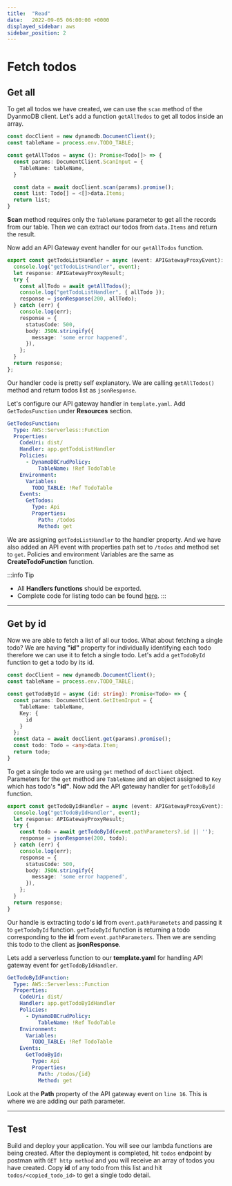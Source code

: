 ```yaml
---
title:  "Read"
date:   2022-09-05 06:00:00 +0000
displayed_sidebar: aws
sidebar_position: 2
---
```

# Fetch todos
## Get all
To get all todos we have created, we can use the `scan` method of the DyanmoDB client. Let's add a function `getAllTodos` to get all todos inside an array.
```ts showLineNumbers
const docClient = new dynamodb.DocumentClient();
const tableName = process.env.TODO_TABLE;

const getAllTodos = async (): Promise<Todo[]> => {
  const params: DocumentClient.ScanInput = {
    TableName: tableName,
  }

  const data = await docClient.scan(params).promise();
  const list: Todo[] = <[]>data.Items;
  return list;
}
```
**Scan** method requires only the `TableName` parameter to get all the records from our table. Then we can extract our todos from `data.Items` and return the result.

Now add an API Gateway event handler for our `getAllTodos` function.
```ts showLineNumbers
export const getTodoListHandler = async (event: APIGatewayProxyEvent): Promise<APIGatewayProxyResult> => {
  console.log("getTodoListHandler", event);
  let response: APIGatewayProxyResult;
  try {
    const allTodo = await getAllTodos();
    console.log("getTodoListHandler", { allTodo });
    response = jsonResponse(200, allTodo);
  } catch (err) {
    console.log(err);
    response = {
      statusCode: 500,
      body: JSON.stringify({
        message: 'some error happened',
      }),
    };
  }
  return response;
};
```
Our handler code is pretty self explanatory. We are calling `getAllTodos()` method and return todos list as `jsonResponse`.

Let's configure our API gateway handler in `template.yaml`. Add `GetTodosFunction` under **Resources** section.
```yaml showLineNumbers
GetTodosFunction:
  Type: AWS::Serverless::Function
  Properties:
    CodeUri: dist/
    Handler: app.getTodoListHandler
    Policies:
      - DynamoDBCrudPolicy:
          TableName: !Ref TodoTable
    Environment:
      Variables:
        TODO_TABLE: !Ref TodoTable
    Events:
      GetTodos:
        Type: Api
        Properties:
          Path: /todos
          Method: get
```

We are assigning `getTodoListHandler` to the handler property. And we have also added an API event with properties path set to `/todos` and method set to `get`. Policies and environment Variables are the same as **CreateTodoFunction** function.

:::info Tip
* All **Handlers functions** should be exported. 
* Complete code for listing todo can be found [here](https://github.com/VinitTomar/todo-aws-sam/tree/create-todo).
:::

***

## Get by id

Now we are able to fetch a list of all our todos. What about fetching a single todo? We are having **"id"** property for individually identifying each todo therefore we can use it to fetch a single todo. Let's add a `getTodoById` function to get a todo by its id.
```ts showLineNumbers
const docClient = new dynamodb.DocumentClient();
const tableName = process.env.TODO_TABLE;

const getTodoById = async (id: string): Promise<Todo> => {
  const params: DocumentClient.GetItemInput = {
    TableName: tableName,
    Key: {
      id
    }
  };
  const data = await docClient.get(params).promise();
  const todo: Todo = <any>data.Item;
  return todo;
}
```

To get a single todo we are using `get` method of `docClient` object. Parameters for the `get` method are `TableName` and an object assigned to `Key` which has todo's **"id"**. Now add the API gateway handler for `getTodoById` function.
```ts showLineNumbers
export const getTodoByIdHandler = async (event: APIGatewayProxyEvent): Promise<APIGatewayProxyResult> => {
  console.log("getTodoByIdHandler", event);
  let response: APIGatewayProxyResult;
  try {
    const todo = await getTodoById(event.pathParameters?.id || '');
    response = jsonResponse(200, todo);
  } catch (err) {
    console.log(err);
    response = {
      statusCode: 500,
      body: JSON.stringify({
        message: 'some error happened',
      }),
    };
  }
  return response;
}
```

Our handle is extracting todo's **id** from `event.pathParametets` and passing it to `getTodoById` function. `getTodoById` function is returning a todo corresponding to the **id** from `event.pathParameters`. Then we are sending this todo to the client as **jsonResponse**.

Lets add a serverless function to our **template.yaml** for handling API gateway event for `getTodoByIdHandler`.
```yaml showLineNumbers
GetTodoByIdFunction:
  Type: AWS::Serverless::Function
  Properties:
    CodeUri: dist/
    Handler: app.getTodoByIdHandler
    Policies:
      - DynamoDBCrudPolicy:
          TableName: !Ref TodoTable
    Environment:
      Variables:
        TODO_TABLE: !Ref TodoTable
    Events:
      GetTodoById:
        Type: Api
        Properties:
          Path: /todos/{id}
          Method: get
```
Look at the **Path** property of the API gateway event on `line 16`. This is where we are adding our path parameter.

***

## Test

Build and deploy your application. You will see our lambda functions are being created. After the deployment is completed, hit `todos` endpoint by postman with `GET http method` and you will receive an array of todos you have created. Copy **id** of any todo from this list and hit `todos/<copied_todo_id>` to get a single todo detail.